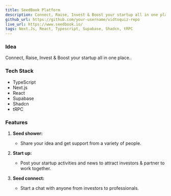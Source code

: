 ```yaml
---
title: SeedBook Platform
description: Connect, Raise, Invest & Boost your startup all in one place.
github_url: https://github.com/your-username/vidtoquiz-repo
live_url: https://www.seedbook.io/
tags: Next.Js, React, Typescript, Supabase, Shadcn, tRPC
---
```


### Idea

Connect, Raise, Invest & Boost your startup all in one place..

### Tech Stack

- TypeScript
- Next.js
- React
- Supabase
- Shadcn
- tRPC

### Features

1. **Seed shower:**

   - Share your idea and get support from a variety of people.

2. **Start up:**

   - Post your startup activities and news to attract investors & partner to work together.

3. **Seed connect:**

   - Start a chat with anyone from investors to professionals.
